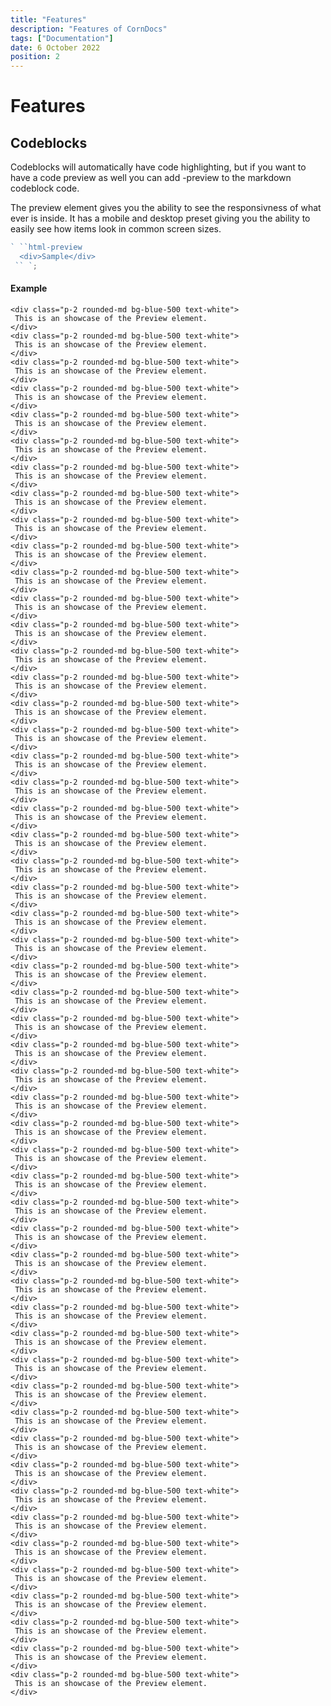 ```yaml
---
title: "Features"
description: "Features of CornDocs"
tags: ["Documentation"]
date: 6 October 2022
position: 2
---
```


# Features

## Codeblocks

Codeblocks will automatically have code highlighting, but if you want to have a code preview as well you can add -preview to the markdown codeblock code.

The preview element gives you the ability to see the responsivness of what ever is inside. It has a mobile and desktop preset giving you the ability to easily see how items look in common screen sizes.

```js
` ``html-preview
  <div>Sample</div>
 `` `;
```

#### Example

```html-preview
<div class="p-2 rounded-md bg-blue-500 text-white">
 This is an showcase of the Preview element.
</div>
<div class="p-2 rounded-md bg-blue-500 text-white">
 This is an showcase of the Preview element.
</div>
<div class="p-2 rounded-md bg-blue-500 text-white">
 This is an showcase of the Preview element.
</div>
<div class="p-2 rounded-md bg-blue-500 text-white">
 This is an showcase of the Preview element.
</div>
<div class="p-2 rounded-md bg-blue-500 text-white">
 This is an showcase of the Preview element.
</div>
<div class="p-2 rounded-md bg-blue-500 text-white">
 This is an showcase of the Preview element.
</div>
<div class="p-2 rounded-md bg-blue-500 text-white">
 This is an showcase of the Preview element.
</div>
<div class="p-2 rounded-md bg-blue-500 text-white">
 This is an showcase of the Preview element.
</div>
<div class="p-2 rounded-md bg-blue-500 text-white">
 This is an showcase of the Preview element.
</div>
<div class="p-2 rounded-md bg-blue-500 text-white">
 This is an showcase of the Preview element.
</div>
<div class="p-2 rounded-md bg-blue-500 text-white">
 This is an showcase of the Preview element.
</div>
<div class="p-2 rounded-md bg-blue-500 text-white">
 This is an showcase of the Preview element.
</div>
<div class="p-2 rounded-md bg-blue-500 text-white">
 This is an showcase of the Preview element.
</div>
<div class="p-2 rounded-md bg-blue-500 text-white">
 This is an showcase of the Preview element.
</div>
<div class="p-2 rounded-md bg-blue-500 text-white">
 This is an showcase of the Preview element.
</div>
<div class="p-2 rounded-md bg-blue-500 text-white">
 This is an showcase of the Preview element.
</div>
<div class="p-2 rounded-md bg-blue-500 text-white">
 This is an showcase of the Preview element.
</div>
<div class="p-2 rounded-md bg-blue-500 text-white">
 This is an showcase of the Preview element.
</div>
<div class="p-2 rounded-md bg-blue-500 text-white">
 This is an showcase of the Preview element.
</div>
<div class="p-2 rounded-md bg-blue-500 text-white">
 This is an showcase of the Preview element.
</div>
<div class="p-2 rounded-md bg-blue-500 text-white">
 This is an showcase of the Preview element.
</div>
<div class="p-2 rounded-md bg-blue-500 text-white">
 This is an showcase of the Preview element.
</div>
<div class="p-2 rounded-md bg-blue-500 text-white">
 This is an showcase of the Preview element.
</div>
<div class="p-2 rounded-md bg-blue-500 text-white">
 This is an showcase of the Preview element.
</div>
<div class="p-2 rounded-md bg-blue-500 text-white">
 This is an showcase of the Preview element.
</div>
<div class="p-2 rounded-md bg-blue-500 text-white">
 This is an showcase of the Preview element.
</div>
<div class="p-2 rounded-md bg-blue-500 text-white">
 This is an showcase of the Preview element.
</div>
<div class="p-2 rounded-md bg-blue-500 text-white">
 This is an showcase of the Preview element.
</div>
<div class="p-2 rounded-md bg-blue-500 text-white">
 This is an showcase of the Preview element.
</div>
<div class="p-2 rounded-md bg-blue-500 text-white">
 This is an showcase of the Preview element.
</div>
<div class="p-2 rounded-md bg-blue-500 text-white">
 This is an showcase of the Preview element.
</div>
<div class="p-2 rounded-md bg-blue-500 text-white">
 This is an showcase of the Preview element.
</div>
<div class="p-2 rounded-md bg-blue-500 text-white">
 This is an showcase of the Preview element.
</div>
<div class="p-2 rounded-md bg-blue-500 text-white">
 This is an showcase of the Preview element.
</div>
<div class="p-2 rounded-md bg-blue-500 text-white">
 This is an showcase of the Preview element.
</div>
<div class="p-2 rounded-md bg-blue-500 text-white">
 This is an showcase of the Preview element.
</div>
<div class="p-2 rounded-md bg-blue-500 text-white">
 This is an showcase of the Preview element.
</div>
<div class="p-2 rounded-md bg-blue-500 text-white">
 This is an showcase of the Preview element.
</div>
<div class="p-2 rounded-md bg-blue-500 text-white">
 This is an showcase of the Preview element.
</div>
<div class="p-2 rounded-md bg-blue-500 text-white">
 This is an showcase of the Preview element.
</div>
<div class="p-2 rounded-md bg-blue-500 text-white">
 This is an showcase of the Preview element.
</div>
<div class="p-2 rounded-md bg-blue-500 text-white">
 This is an showcase of the Preview element.
</div>
<div class="p-2 rounded-md bg-blue-500 text-white">
 This is an showcase of the Preview element.
</div>
<div class="p-2 rounded-md bg-blue-500 text-white">
 This is an showcase of the Preview element.
</div>
<div class="p-2 rounded-md bg-blue-500 text-white">
 This is an showcase of the Preview element.
</div>
<div class="p-2 rounded-md bg-blue-500 text-white">
 This is an showcase of the Preview element.
</div>
<div class="p-2 rounded-md bg-blue-500 text-white">
 This is an showcase of the Preview element.
</div>
<div class="p-2 rounded-md bg-blue-500 text-white">
 This is an showcase of the Preview element.
</div>
<div class="p-2 rounded-md bg-blue-500 text-white">
 This is an showcase of the Preview element.
</div>
<div class="p-2 rounded-md bg-blue-500 text-white">
 This is an showcase of the Preview element.
</div>
<div class="p-2 rounded-md bg-blue-500 text-white">
 This is an showcase of the Preview element.
</div>
<div class="p-2 rounded-md bg-blue-500 text-white">
 This is an showcase of the Preview element.
</div>
<div class="p-2 rounded-md bg-blue-500 text-white">
 This is an showcase of the Preview element.
</div>
```
